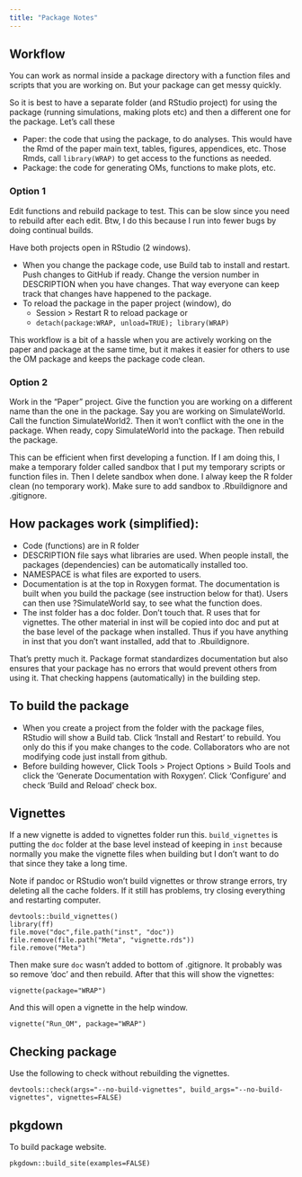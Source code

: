 ```yaml
---
title: "Package Notes"
---
```


## Workflow

You can work as normal inside a package directory with a function files and scripts that you are working on. But your package can get messy quickly.

So it is best to have a separate folder (and RStudio project) for using the package (running simulations, making plots etc) and then a different one for the package. Let's call these

* Paper: the code that using the package, to do analyses. This would have the Rmd of the paper main text, tables, figures, appendices, etc. Those Rmds, call `library(WRAP)` to get access to the functions as needed.
* Package: the code for generating OMs, functions to make plots, etc.

### Option 1

Edit functions and rebuild package to test. This can be slow since you need to rebuild after each edit. Btw, I do this because I run into fewer bugs by doing continual builds.

Have both projects open in RStudio (2 windows).

* When you change the package code, use Build tab to install and restart. Push changes to GitHub if ready. Change the version number in DESCRIPTION when you have changes. That way everyone can keep track that changes have happened to the package.
* To reload the package in the paper project (window), do 
  * Session > Restart R to reload package or
  * `detach(package:WRAP, unload=TRUE); library(WRAP)`
  
This workflow is a bit of a hassle when you are actively working on the paper and package at the same time, but it makes it easier for others to use the OM package and keeps the package code clean.

### Option 2

Work in the "Paper" project. Give the function you are working on a different name than the one in the package. Say you are working on SimulateWorld. Call the function SimulateWorld2. Then it won't conflict with the one in the package. When ready, copy SimulateWorld into the package. Then rebuild the package.

This can be efficient when first developing a function. If I am doing this, I make a temporary folder called sandbox that I put my temporary scripts or function files in. Then I delete sandbox when done. I alway keep the R folder clean (no temporary work).  Make sure to add sandbox to .Rbuildignore and .gitignore.  


## How packages work (simplified):

* Code (functions) are in R folder
* DESCRIPTION file says what libraries are used. When people install, the packages (dependencies) can be automatically installed too.
* NAMESPACE is what files are exported to users.
* Documentation is at the top in Roxygen format. The documentation is built when you build the package (see instruction below for that). Users can then use ?SimulateWorld say, to see what the function does.
* The inst folder has a doc folder. Don't touch that. R uses that for vignettes. The other material in inst will be copied into doc and put at the base level of the package when installed. Thus if you have anything in inst that you don't want installed, add that to .Rbuildignore.

That's pretty much it.  Package format standardizes documentation but also ensures that your package has no errors that would prevent others from using it. That checking happens (automatically) in the building step.

## To build the package

* When you create a project from the folder with the package files, RStudio will show a Build tab. Click 'Install and Restart' to rebuild. You only do this if you make changes to the code. Collaborators who are not modifying code just install from github.
* Before building however, Click Tools > Project Options > Build Tools and click the 'Generate Documentation with Roxygen'. Click 'Configure' and check 'Build and Reload' check box.

## Vignettes

If a new vignette is added to vignettes folder run this. `build_vignettes` is putting the `doc` folder at the base level instead of keeping in `inst` because normally you make the vignette files when building but I don't want to do that since they take a long time. 

Note if pandoc or RStudio won't build vignettes or throw strange errors, try deleting all the cache folders. If it still has problems, try closing everything and restarting computer.

```
devtools::build_vignettes()
library(ff)
file.move("doc",file.path("inst", "doc"))
file.remove(file.path("Meta", "vignette.rds"))
file.remove("Meta")
```

Then make sure `doc` wasn't added to bottom of .gitignore. It probably was so remove 'doc' and then rebuild.  After that this will show the vignettes:

```
vignette(package="WRAP")
```

And this will open a vignette in the help window.

```
vignette("Run_OM", package="WRAP")
```

## Checking package

Use the following to check without rebuilding the vignettes.

```
devtools::check(args="--no-build-vignettes", build_args="--no-build-vignettes", vignettes=FALSE)
```

## pkgdown

To build package website.

```
pkgdown::build_site(examples=FALSE)
```

